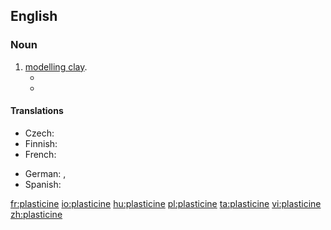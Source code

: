 {{also|Plasticine}}
==English==
{{wikipedia}}

===Noun===
{{en-noun}}

# [[modelling clay]].
#* {{quote-book|year=1909|title=The Teaching of Geography|author=William James Sutherland|url=http://books.google.com/books?id=TVgmAAAAMAAJ&pgis=1
|passage=Models; how to make paper pulp models; salt and flour models; sand models; plasticine models; chalk and pencil models.}}
#* {{quote-book|year=1920|author=D. H. Lawrence|title=[[S:Women in Love/Chapter XVI|Women in Love]]
|passage=Hermione Roddice suggested we should ask Gudrun to teach her to draw and to model in clay. You know Winnie is astonishingly clever with that plasticine stuff. Hermione declares she is an artist.}}

====Translations====
{{trans-top|modeling clay}}
* Czech: {{t-|cs|plastelína|f}}
* Finnish: {{t+|fi|muovailuvaha}}
* French: {{t+|fr|pâte à modeler|f}}
{{trans-mid}}
* German: {{t+|de|Knete|f}}, {{t+|de|Knetmasse|f}}
* Spanish: {{t-|es|plastilina|f}}
{{trans-bottom}}

[[fr:plasticine]]
[[io:plasticine]]
[[hu:plasticine]]
[[pl:plasticine]]
[[ta:plasticine]]
[[vi:plasticine]]
[[zh:plasticine]]
